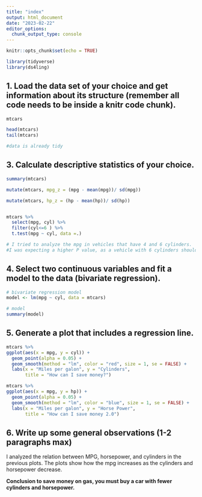 ```yaml
---
title: "index"
output: html_document
date: "2023-02-22"
editor_options: 
  chunk_output_type: console
---
```



```r
knitr::opts_chunk$set(echo = TRUE)
```


```r
library(tidyverse)
library(ds4ling)
```
## 1. Load the data set of your choice and get information about its structure (remember all code needs to be inside a knitr code chunk).

```r
mtcars

head(mtcars)
tail(mtcars)

#data is already tidy
```




## 3. Calculate descriptive statistics of your choice.


```r
summary(mtcars)

mutate(mtcars, mpg_z = (mpg - mean(mpg))/ sd(mpg))

mutate(mtcars, hp_z = (hp - mean(hp))/ sd(hp))


mtcars %>%
  select(mpg, cyl) %>%
  filter(cyl<=6 ) %>%
  t.test(mpg ~ cyl, data =.)

# I tried to analyze the mpg in vehicles that have 4 and 6 cylinders. 
#I was expecting a higher P value, as a vehicle with 6 cylinders should have a lower mpg than the one with 4, however my P value was 0.0004048

```


## 4. Select two continuous variables and fit a model to the data (bivariate regression).

```r

# bivariate regression model
model <- lm(mpg ~ cyl, data = mtcars)

# model 
summary(model)

```



## 5. Generate a plot that includes a regression line.

```r
mtcars %>% 
ggplot(aes(x = mpg, y = cyl)) + 
  geom_point(alpha = 0.05) +
  geom_smooth(method = "lm", color = "red", size = 1, se = FALSE) +
  labs(x = "Miles per galon", y = "Cylinders",
       title = "How can I save money?")
```



```r

mtcars %>% 
ggplot(aes(x = mpg, y = hp)) + 
  geom_point(alpha = 0.05) +
  geom_smooth(method = "lm", color = "blue", size = 1, se = FALSE) +
  labs(x = "Miles per galon", y = "Horse Power",
       title = "How can I save money 2.0")


```



## 6. Write up some general observations (1-2 paragraphs max)


I analyzed the relation between MPG, horsepower, and cylinders in the previous plots.
The plots show how the mpg increases as the cylinders and horsepower decrease.

**Conclusion to save money on gas, you must buy a car with fewer cylinders and horsepower.** 















